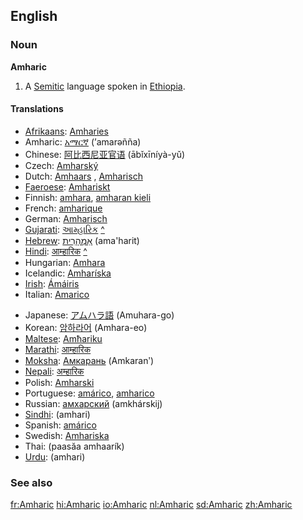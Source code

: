 ==English==

===Noun===
{{wikipedia}}
'''Amharic'''
# A [[Semitic]] language spoken in [[Ethiopia]].

====Translations====
{{top}}
*[[Afrikaans]]: [[Amharies]]
*Amharic: [[አማርኛ]] (’amarəñña)
*Chinese: [[阿比西尼亚官语]] (ābǐxīníyà-yǔ)
*Czech: [[Amharský]]
*Dutch: [[Amhaars]] {{n}}, [[Amharisch]] {{n}}
*[[Faeroese]]: [[Amhariskt]]
*Finnish: [[amhara]], [[amharan kieli]]
*French: [[amharique]] {{m}}
*German: [[Amharisch]]
*[[Gujarati]]: [[આમ્હારિક]] [[:gu:આમ્હારિક|^]]
*[[Hebrew]]: [[אמהרית|אַמְהָרִית]] (ama'harit)
*[[Hindi]]: [[आम्हारिक]] [[:hi:आम्हारिक|^]]
*Hungarian: [[Amhara]]
*Icelandic: [[Amharíska]]
*[[Irish]]: [[Ámáiris]]
*Italian: [[Amarico]]
{{mid}}
*Japanese: [[アムハラ語]] (Amuhara-go)
*Korean: [[암하라어]] (Amhara-eo)
*[[Maltese]]: [[Amħariku]]
*[[Marathi]]: [[आम्हारिक]]
*[[Moksha]]: [[Амкарань]] (Amkaranʹ)
*[[Nepali]]: [[अम्हारिक]]
*Polish: [[Amharski]]
*Portuguese: [[amárico]], [[amharico]]
*Russian: [[амхарский]] (amkhárskij)
*[[Sindhi]]: {{SDchar|[[اَمهارِي]]}} (amhari)
*Spanish: [[amárico]]
*Swedish: [[Amhariska]]
*Thai: {{THchar|[[ภาษาอัมฮาริค]]}} (paasăa amhaarík)
*[[Urdu]]: {{FAchar|[[امہاري]]}} (amhari)
{{bottom}}

===See also===
{{interwiktionary|code=am}}

[[fr:Amharic]]
[[hi:Amharic]]
[[io:Amharic]]
[[nl:Amharic]]
[[sd:Amharic]]
[[zh:Amharic]]